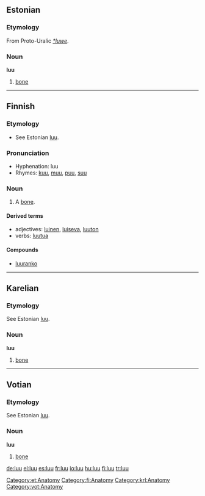 ==Estonian==
===Etymology===
From Proto-Uralic ''[[Appendix:Proto-Uralic root *luwe|*luwe]]''.

===Noun===
'''luu'''

#[[bone]]

[[Category:et:Anatomy]]

----

==Finnish==
{{Finnish index|lu}}

===Etymology===
*See Estonian [[luu#Estonian|luu]].

===Pronunciation===
*Hyphenation: luu
*Rhymes: [[kuu]], [[muu]], [[puu]], [[suu]]

===Noun===
{{fi-noun|lu|type=29}}
# A [[bone]].

====Derived terms====
*adjectives: [[luinen]], [[luiseva]], [[luuton]]
*verbs: [[luutua]]

====Compounds====
*[[luuranko]]

[[Category:fi:Anatomy]]

----

==Karelian==

===Etymology===
See Estonian [[luu#Estonian|luu]].

===Noun===
'''luu'''

#[[bone]]

[[Category:krl:Anatomy]]

----

==Votian==

===Etymology===
See Estonian [[luu#Estonian|luu]].

===Noun===
'''luu'''

#[[bone]]

[[Category:vot:Anatomy]]

[[de:luu]]
[[el:luu]]
[[es:luu]]
[[fr:luu]]
[[io:luu]]
[[hu:luu]]
[[fi:luu]]
[[tr:luu]]